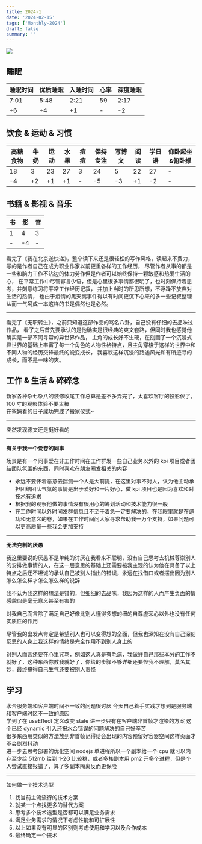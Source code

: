 ```yaml
---
title: 2024-1
date: '2024-02-15'
tags: ['Monthly-2024']
draft: false
summary: ''
---
```



![](https://cdn.jsdelivr.net/gh/klaaay/pbed1@master/uPic/122700870-b0de4100-d27e-11eb-8d2a-46e352b49727.jpeg)

<TOCInlineWithSticky toc={props.toc} />

## 睡眠

| 睡眠时间 | 优质睡眠 | 入睡时间 | 心率 | 深度睡眠 |
| -------- | -------- | -------- | ---- | -------- |
| 7:01     | 5:48     | 2:21     | 59   | 2:17     |
| +6      | +4       | +1       | -    | -2       |


## 饮食 & 运动 & 习惯

| 高糖食物 | 牛奶 | 运动 | 水果 | 痘痘 | 保持专注 | 写博文 | 阅读 | 学日语 |仰卧起坐&俯卧撑|
| -------- | ---- | ---- | ---- | ---- | -------- | ------ | ---- | ------ |------ |
| 18       | 3    | 23   | 27   | 3    | 24       | 5      | 22   | 27     |-|
| -4       | +2   | +1   | +1   | -   | -5        | -3     | +1   | -2     |-|


## 书籍 & 影视 & 音乐

| 书  | 影  | 音  |
| --- | --- | --- |
| 1   | 4   | 3   |
| -   | -4  | -  |

看完了《我在北京送快递》，整个读下来还是很轻松的写作风格，读起来不费力，
写的是作者自己在成为职业作家以前更重各样的工作经历，
尽管作者从事的都是一些和脑力工作不沾边的体力劳作但是作者可以始终保持一颗敏感和热爱生活的心，
在平常工作中尽管寡言少语，但是心里很多事情都很明了，也时刻保持着思考，并刻意练习将平常工作经历记叙，
并加上当时的所思所想，不浮躁不放弃对生活的热情，
也由于疫情的黑天鹅事件得以有时间更沉下心来的多一些记叙整理从而一气呵成一本这样的书是偶然也是必然。

---

看完了《无职转生》，之前只知道这部作品的骂名八卦，自己没有仔细的去品味过作品，
看了之后首先要承认的是他确实是很经典的爽文套路，但同时我也感觉他确实是一部不同寻常的异世界作品，
主角的成长好不生硬，在刻画了一个沉浸式异世界的基础上丰富了每一个角色的人物性格特点，且主角穿梭于这样的世界中和不同人物的经历交锋最终的蜕变成长，
我喜欢这样沉浸的路途风光和有所迹寻的成长，而不是一味的爽。

## 工作 & 生活 & 碎碎念

新家各种杂七杂八的装修收尾工作总算是差不多弄完了，太喜欢客厅的投影仪了，100 寸的观影体验不要太棒  
在爸妈看的日子成功完成了搬家仪式~

---

突然发现德文还是挺好看的

---

**有关于我一个爱卷的同事**  

场景是有一个同事爱在非工作时间在工作群发一些自己业务以外的 kpi 项目或者团结团队氛围的东西，同时喜欢在朋友圈发相关的内容  
+ 永远不要怀着恶意去揣测一个人是大前提，在这里对事不对人，认为他主动承担团结团队气氛的事情是出于爱好和一片好心，做 kpi 项目也是因为喜欢和对技术有追求
+ 根据我的观察他做的事情没有很用心的筹划活动和技术能力很一般
+ 在工作时间以外时间发群信息且不至于着急一定要解决的，在我眼里就是在邀功和无意义的卷，如果在工作时间问大家寻求帮助我一万个支持，如果问题可以更高质量一些我会更加支持

---

**无法克制的厌愚**  

我这里要说的厌愚不是单纯的讨厌在我看来不聪明，没有自己思考去机械尊崇别人的安排做事情的人，在这一层意思的基础上还需要被我主观的认为他在具备了以上特点之后还不坦诚的承认自己被别人指出的错误，永远在找借口或者摆出因为别人怎么怎么样才怎么怎么样的说辞  

我不认为我这样的想法是错的，但细细的去品味，我因为这样的人而产生负面的情感貌似是毫无意义甚至有害的  

对我自己而言除了满足自己好像比别人懂得多想的细的自尊虚荣心以外也没有任何实质性的作用  

尽管我的出发点肯定是希望别人也可以变得想的全面，但我也深知在没有自己深刻反思的人身上我这样的情绪是完全作用不到别人身上的  

对别人而言还要在心里咒骂，例如这人真是有毛病，我做好自己那些本分的工作不就好了，这种东西你教我就好了，你给的步骤不够详细还要怪我不理解，莫名其妙，最终搞得自己生气还要被别人责怪

## 学习

水合服务端和客户端时间不一致的问题很讨厌 今天自己着手实践才想到是服务端和客户端时区不一致的原因  
学到了在 useEffect 定义改变 state 进一步只有在客户端非首帧才渲染的方案 这个已经 dynamic 引入还报水合错误的问题解决的自己好辛苦  
很多东西用类似的方法放到非首帧记得给会出现的内容预留好容器空间这样页面才不会剧烈抖动  
进一步去思考部署的优化空间 nodejs 单进程所以一个副本给一个 cpu 就可以内存至少给 512mb 给到 1-2G 比较稳，或者多核副本用 pm2 开多个进程，但是个人尝试直接报错了，算了多副本隔离反而更保险

---

如何做一个技术选型  
1. 找当前主流流行的技术方案
2. 就某一个点找更多的替代方案
3. 思考多个技术选型是否都可以满足业务需求
4. 满足业务需求的情况下考虑性能和可扩展性
5. 以上如果没有明显的区别则考虑使用和学习以及合作成本
6. 最终确定一个技术